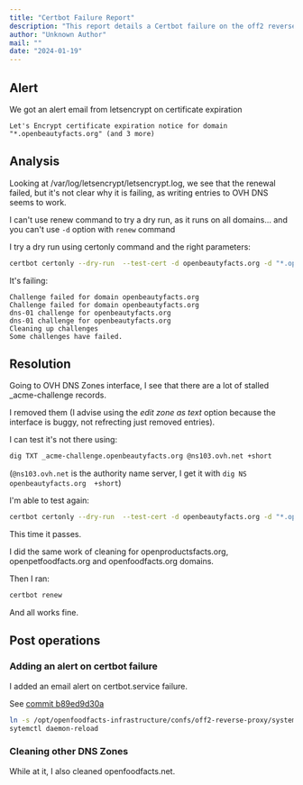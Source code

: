 ```yaml
---
title: "Certbot Failure Report"
description: "This report details a Certbot failure on the off2 reverse proxy due to stalled ACME challenge records in OVH DNS. It covers the alert, analysis, resolution steps including cleaning DNS zones, and post-operations such as adding an email alert for future Certbot service failures."
author: "Unknown Author"
mail: ""
date: "2024-01-19"
---
```


## Alert

We got an alert email from letsencrypt on certificate expiration

```
Let's Encrypt certificate expiration notice for domain "*.openbeautyfacts.org" (and 3 more)
```



## Analysis

Looking at /var/log/letsencrypt/letsencrypt.log, we see that the renewal failed,
but it's not clear why it is failing, as writing entries to OVH DNS seems to work.

I can't use renew command to try a dry run, as it runs on all domains… 
and you can't use `-d` option with `renew` command

I try a dry run using certonly command and the right parameters:

```bash
certbot certonly --dry-run  --test-cert -d openbeautyfacts.org -d "*.openbeautyfacts.org" --dns-ovh --dns-ovh-credentials /root/.ovhapi/openbeautyfacts.org
```

It's failing:
```
Challenge failed for domain openbeautyfacts.org
Challenge failed for domain openbeautyfacts.org
dns-01 challenge for openbeautyfacts.org
dns-01 challenge for openbeautyfacts.org
Cleaning up challenges
Some challenges have failed.
```

## Resolution

Going to OVH DNS Zones interface, I see that there are a lot of stalled _acme-challenge records.

I removed them (I advise using the *edit zone as text* option because the interface is buggy, not refrecting just removed entries).

I can test it's not there using:
```bash
dig TXT _acme-challenge.openbeautyfacts.org @ns103.ovh.net +short
```

(`@ns103.ovh.net` is the authority name server, I get it with `dig NS openbeautyfacts.org  +short`)

I'm able to test again:
```bash
certbot certonly --dry-run  --test-cert -d openbeautyfacts.org -d "*.openbeautyfacts.org" --dns-ovh --dns-ovh-credentials /root/.ovhapi/openbeautyfacts.org
```

This time it passes.

I did the same work of cleaning  for openproductsfacts.org, openpetfoodfacts.org and openfoodfacts.org domains.

Then I ran:

```bash
certbot renew
```
And all works fine.

## Post operations

### Adding an alert on certbot failure

I added an email alert on certbot.service failure.

See [commit b89ed9d30a](https://github.com/openfoodfacts/openfoodfacts-infrastructure/commit/b89ed9d30a6259020e7005552194720165368166)

```bash
ln -s /opt/openfoodfacts-infrastructure/confs/off2-reverse-proxy/systemd/system/certbot.service.d /etc/systemd/system/
sytemctl daemon-reload
```

### Cleaning other DNS Zones

While at it, I also cleaned openfoodfacts.net.
